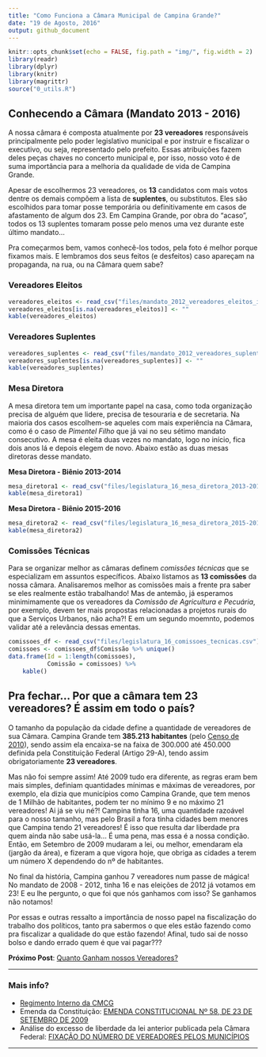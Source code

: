 ```yaml
---
title: "Como Funciona a Câmara Municipal de Campina Grande?"
date: "19 de Agosto, 2016"
output: github_document
---
```


```r
knitr::opts_chunk$set(echo = FALSE, fig.path = "img/", fig.width = 2)
library(readr)
library(dplyr)
library(knitr)
library(magrittr)
source("0_utils.R")
```

## Conhecendo a Câmara (Mandato 2013 - 2016)

A nossa câmara é composta atualmente por **23 vereadores** responsáveis principalmente pelo poder legislativo municipal e por instruir e fiscalizar o executivo, ou seja, representado pelo prefeito. Essas atribuições fazem deles peças chaves no concerto municipal e, por isso, nosso voto é de suma importância para a melhoria da qualidade de vida de Campina Grande.

Apesar de escolhermos 23 vereadores, os **13** candidatos com mais votos dentre os demais compõem a lista de **suplentes**, ou substitutos. Eles são escolhidos para tomar posse temporária ou definitivamente em casos de afastamento de algum dos 23. Em Campina Grande, por obra do "acaso", todos os 13 suplentes tomaram posse pelo menos uma vez durante este último mandato... 

Pra começarmos bem, vamos conhecê-los todos, pela foto é melhor porque fixamos mais. E lembramos dos seus feitos (e desfeitos) caso apareçam na propaganda, na rua, ou na Câmara quem sabe?  

### Vereadores Eleitos

```r
vereadores_eleitos <- read_csv("files/mandato_2012_vereadores_eleitos_img.csv")
vereadores_eleitos[is.na(vereadores_eleitos)] <- ""
kable(vereadores_eleitos)
```

### Vereadores Suplentes

```r
vereadores_suplentes <- read_csv("files/mandato_2012_vereadores_suplentes_img.csv")
vereadores_suplentes[is.na(vereadores_suplentes)] <- ""
kable(vereadores_suplentes)
```

### Mesa Diretora
A mesa diretora tem um importante papel na casa, como toda organização precisa de alguém que lidere, precisa de tesouraria e de secretaria. Na maioria dos casos escolhem-se aqueles com mais experiência na Câmara, como é o caso de *Pimentel Filho* que já vai no seu sétimo mandato consecutivo. A mesa é eleita duas vezes no mandato, logo no início, fica dois anos lá e depois elegem de novo. Abaixo estão as duas mesas diretoras desse mandato. 

**Mesa Diretora - Biênio 2013-2014**
```r
mesa_diretora1 <- read_csv("files/legislatura_16_mesa_diretora_2013-2014.csv")
kable(mesa_diretora1)
```

**Mesa Diretora - Biênio 2015-2016**
```r
mesa_diretora2 <- read_csv("files/legislatura_16_mesa_diretora_2015-2016.csv")
kable(mesa_diretora2)
```

### Comissões Técnicas
Para se organizar melhor as câmaras definem *comissões técnicas* que se especializam em assuntos específicos. Abaixo listamos as **13 comissões** da nossa câmara. Analisaremos melhor as comissões mais a frente pra saber se eles realmente estão trabalhando! Mas de antemão, já esperamos minimimamente que os vereadores da *Comissão de Agricultura e Pecuária*, por exemplo, devem ter mais propostas relacionadas a projetos rurais do que a Serviços Urbanos, não acha?! E em um segundo moemnto, podemos validar até a relevância dessas ementas.

```r
comissoes_df <- read_csv("files/legislatura_16_comissoes_tecnicas.csv")
comissoes <- comissoes_df$Comissão %>% unique()
data.frame(Id = 1:length(comissoes), 
           Comissão = comissoes) %>% 
    kable()
```

## Pra fechar... Por que a câmara tem 23 vereadores? É assim em todo o país?

O tamanho da população da cidade define a quantidade de vereadores de sua Câmara. Campina Grande tem **385.213 habitantes** (pelo [Censo de 2010](http://www.ibge.gov.br/home/estatistica/populacao/censo2010/)), sendo assim ela encaixa-se na faixa de 300.000 até 450.000 definida pela Constituição Federal (Artigo 29-A), tendo assim obrigatoriamente **23 vereadores**. 

Mas não foi sempre assim! Até 2009 tudo era diferente, as regras eram bem mais simples, definiam quantidades mínimas e máximas de vereadores, por exemplo, ela dizia que municípios como Campina Grande, que tem menos de 1 Milhão de habitantes, podem ter no mínimo 9 e no máximo 21 vereadores! Ai já se viu né?! Campina tinha 16, uma quantidade razoável para o nosso tamanho, mas pelo Brasil a fora tinha cidades bem menores que Campina tendo 21 vereadores! É isso que resulta dar  liberdade pra quem ainda não sabe usá-la... É uma pena, mas essa é a nossa condição. Então, em Setembro de 2009 mudaram a lei, ou melhor, emendaram ela (jargão da área), e fizeram a que vigora hoje, que obriga as cidades a terem um número X dependendo do nº de habitantes. 

No final da história, Campina ganhou 7 vereadores num passe de mágica! No mandato de 2008 - 2012, tinha 16 e nas eleições de 2012 já votamos em 23! E eu lhe pergunto, o que foi que nós ganhamos com isso? Se ganhamos não notamos!

Por essas e outras ressalto a importância de nosso papel na fiscalização do trabalho dos políticos, tanto pra sabermos o que eles estão fazendo como pra fiscalizar a qualidade do que estão fazendo! Afinal, tudo sai de nosso bolso e dando errado quem é que vai pagar???

**Próximo Post**: [Quanto Ganham nossos Vereadores?](quanto_ganham.md)

---

### Mais info?

* [Regimento Interno da CMCG](https://www.campinagrande.pb.leg.br/wp-content/uploads/2014/03/REGIMENTO-INTERNO-CMCG-ATUALIZADO.pdf)
* Emenda da Constituição: [EMENDA CONSTITUCIONAL Nº 58, DE 23 DE SETEMBRO DE 2009](http://www.planalto.gov.br/ccivil_03/constituicao/emendas/emc/emc58.htm)
* Análise do excesso de liberdade da lei anterior publicada pela Câmara Federal: [FIXAÇÃO DO NÚMERO DE VEREADORES PELOS MUNICÍPIOS](http://www2.camara.leg.br/documentos-e-pesquisa/publicacoes/estnottec/areas-da-conle/tema6/2010_10930.pdf) 

---
